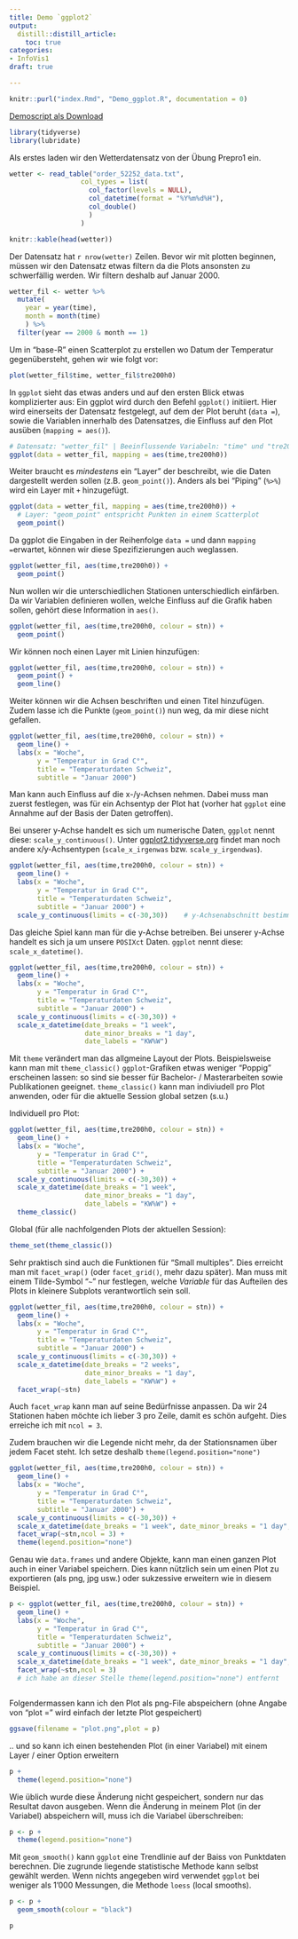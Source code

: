 ```yaml
---
title: Demo `ggplot2`
output: 
  distill::distill_article:
    toc: true
categories:
- InfoVis1
draft: true

---
```


```r
knitr::purl("index.Rmd", "Demo_ggplot.R", documentation = 0)
```

[Demoscript als Download](Demo_ggplot.R)


```r
library(tidyverse)
library(lubridate)
```


Als erstes laden wir den Wetterdatensatz von der Übung Prepro1 ein.

```r
wetter <- read_table("order_52252_data.txt",
                  col_types = list(
                    col_factor(levels = NULL),    
                    col_datetime(format = "%Y%m%d%H"),
                    col_double()
                    )
                  )
```


```r

knitr::kable(head(wetter))

```

Der Datensatz hat `r nrow(wetter)` Zeilen. Bevor wir mit plotten beginnen, müssen wir den Datensatz etwas filtern da die Plots ansonsten zu schwerfällig werden. Wir filtern deshalb auf Januar 2000.

```r
wetter_fil <- wetter %>%
  mutate(
    year = year(time),
    month = month(time)
    ) %>%
  filter(year == 2000 & month == 1)
```

Um in "base-R" einen Scatterplot zu erstellen wo Datum der Temperatur gegenübersteht, gehen wir wie folgt vor:

```r
plot(wetter_fil$time, wetter_fil$tre200h0)
```

In `ggplot` sieht das etwas anders und auf den ersten Blick etwas komplizierter aus: Ein ggplot wird durch den Befehl `ggplot()` initiiert. Hier wird einerseits der Datensatz festgelegt, auf dem der Plot beruht (`data = `), sowie die Variablen innerhalb des Datensatzes, die Einfluss auf den Plot ausüben (`mapping = aes()`). 

```r
# Datensatz: "wetter_fil" | Beeinflussende Variabeln: "time" und "tre200h0"
ggplot(data = wetter_fil, mapping = aes(time,tre200h0))             
```

Weiter braucht es *mindestens* ein "Layer" der beschreibt, wie die Daten dargestellt werden sollen (z.B. `geom_point()`).
Anders als bei "Piping" (`%>%`) wird ein Layer mit `+` hinzugefügt.

```r
ggplot(data = wetter_fil, mapping = aes(time,tre200h0)) +
  # Layer: "geom_point" entspricht Punkten in einem Scatterplot 
  geom_point()                                    
```


Da ggplot die Eingaben in der Reihenfolge `data = ` und dann `mapping = `erwartet, können wir diese Spezifizierungen auch weglassen.

```r

ggplot(wetter_fil, aes(time,tre200h0)) +
  geom_point()

```

Nun wollen wir die unterschiedlichen Stationen unterschiedlich einfärben. Da wir Variablen definieren wollen, welche Einfluss auf die Grafik haben sollen, gehört diese Information in `aes()`.

```r
ggplot(wetter_fil, aes(time,tre200h0, colour = stn)) +
  geom_point()
```

Wir können noch einen Layer mit Linien hinzufügen:

```r
ggplot(wetter_fil, aes(time,tre200h0, colour = stn)) +
  geom_point() +
  geom_line()

```

Weiter können wir die Achsen beschriften und einen Titel hinzufügen. Zudem lasse ich die Punkte (`geom_point()`) nun weg, da mir diese nicht gefallen.

```r
ggplot(wetter_fil, aes(time,tre200h0, colour = stn)) +
  geom_line() +
  labs(x = "Woche",
       y = "Temperatur in Grad C°", 
       title = "Temperaturdaten Schweiz",
       subtitle = "Januar 2000")
```

Man kann auch Einfluss auf die x-/y-Achsen nehmen. Dabei muss man zuerst festlegen, was für ein Achsentyp der Plot hat (vorher hat `ggplot` eine Annahme auf der Basis der Daten getroffen). 

Bei unserer y-Achse handelt es sich um numerische Daten, `ggplot` nennt diese: `scale_y_continuous()`. Unter [ggplot2.tidyverse.org](http://ggplot2.tidyverse.org/reference/#section-scales) findet man noch andere x/y-Achsentypen (`scale_x_irgenwas` bzw. `scale_y_irgendwas`).

```r
ggplot(wetter_fil, aes(time,tre200h0, colour = stn)) +
  geom_line() +
  labs(x = "Woche",
       y = "Temperatur in Grad C°", 
       title = "Temperaturdaten Schweiz",
       subtitle = "Januar 2000") +    
  scale_y_continuous(limits = c(-30,30))    # y-Achsenabschnitt bestimmen

```


Das gleiche Spiel kann man für die y-Achse betreiben. Bei unserer y-Achse handelt es sich ja um unsere `POSIXct` Daten. `ggplot` nennt diese: `scale_x_datetime()`. 

```r
ggplot(wetter_fil, aes(time,tre200h0, colour = stn)) +
  geom_line() +
  labs(x = "Woche",
       y = "Temperatur in Grad C°", 
       title = "Temperaturdaten Schweiz",
       subtitle = "Januar 2000") +    
  scale_y_continuous(limits = c(-30,30)) +
  scale_x_datetime(date_breaks = "1 week", 
                   date_minor_breaks = "1 day", 
                   date_labels = "KW%W")

```


Mit `theme` verändert man das allgmeine Layout der Plots. Beispielsweise kann man mit `theme_classic()` `ggplot`-Grafiken etwas weniger "Poppig" erscheinen lassen: so sind sie besser für Bachelor- / Masterarbeiten sowie Publikationen geeignet. `theme_classic()` kann man indiviudell pro Plot anwenden, oder für die aktuelle Session global setzen (s.u.)

Individuell pro Plot:

```r
ggplot(wetter_fil, aes(time,tre200h0, colour = stn)) +
  geom_line() +
  labs(x = "Woche",
       y = "Temperatur in Grad C°", 
       title = "Temperaturdaten Schweiz",
       subtitle = "Januar 2000") +    
  scale_y_continuous(limits = c(-30,30)) +
  scale_x_datetime(date_breaks = "1 week", 
                   date_minor_breaks = "1 day", 
                   date_labels = "KW%W") +
  theme_classic()
```

Global (für alle nachfolgenden Plots der aktuellen Session):

```r
theme_set(theme_classic())
```


Sehr praktisch sind auch die Funktionen für "Small multiples". Dies erreicht man mit `facet_wrap()` (oder `facet_grid()`, mehr dazu später). Man muss mit einem Tilde-Symbol "`~`" nur festlegen, welche *Variable* für das Aufteilen des Plots in kleinere Subplots verantwortlich sein soll. 

```r
ggplot(wetter_fil, aes(time,tre200h0, colour = stn)) +
  geom_line() +
  labs(x = "Woche",
       y = "Temperatur in Grad C°", 
       title = "Temperaturdaten Schweiz",
       subtitle = "Januar 2000") +    
  scale_y_continuous(limits = c(-30,30)) +
  scale_x_datetime(date_breaks = "2 weeks", 
                   date_minor_breaks = "1 day", 
                   date_labels = "KW%W") +
  facet_wrap(~stn)

```


Auch `facet_wrap` kann man auf seine Bedürfnisse anpassen. Da wir 24 Stationen haben möchte ich lieber 3 pro Zeile, damit es schön aufgeht. Dies erreiche ich mit `ncol = 3`.

Zudem brauchen wir die Legende nicht mehr, da der Stationsnamen über jedem Facet steht. Ich setze deshalb `theme(legend.position="none")` 

```r
ggplot(wetter_fil, aes(time,tre200h0, colour = stn)) +
  geom_line() +
  labs(x = "Woche",
       y = "Temperatur in Grad C°", 
       title = "Temperaturdaten Schweiz",
       subtitle = "Januar 2000") +  
  scale_y_continuous(limits = c(-30,30)) +
  scale_x_datetime(date_breaks = "1 week", date_minor_breaks = "1 day", date_labels = "KW%W") +
  facet_wrap(~stn,ncol = 3) +
  theme(legend.position="none")
```


Genau wie `data.frames` und andere Objekte, kann man einen ganzen Plot auch in einer Variabel speichern. Dies kann nützlich sein um einen Plot zu exportieren (als png, jpg usw.) oder sukzessive erweitern wie in diesem Beispiel.

```r
p <- ggplot(wetter_fil, aes(time,tre200h0, colour = stn)) +
  geom_line() +
  labs(x = "Woche",
       y = "Temperatur in Grad C°", 
       title = "Temperaturdaten Schweiz",
       subtitle = "Januar 2000") +
  scale_y_continuous(limits = c(-30,30)) +
  scale_x_datetime(date_breaks = "1 week", date_minor_breaks = "1 day", date_labels = "KW%W") +
  facet_wrap(~stn,ncol = 3)
  # ich habe an dieser Stelle theme(legend.position="none") entfernt



```

Folgendermassen kann ich den Plot als png-File abspeichern (ohne Angabe von "plot = " wird einfach der letzte Plot gespeichert)

```r
ggsave(filename = "plot.png",plot = p)
```

.. und so kann ich einen bestehenden Plot (in einer Variabel) mit einem Layer / einer Option erweitern

```r
p +
  theme(legend.position="none")

```


Wie üblich wurde diese Änderung nicht gespeichert, sondern nur das Resultat davon ausgeben. Wenn die Änderung in meinem Plot (in der Variabel) abspeichern will, muss ich die Variabel überschreiben:

```r
p <- p +
  theme(legend.position="none")
```


Mit `geom_smooth()` kann `ggplot` eine Trendlinie auf der Baiss von Punktdaten berechnen. Die zugrunde liegende statistische Methode kann selbst gewählt werden. Wenn nichts angegeben wird verwendet `ggplot` bei weniger als 1'000 Messungen, die Methode `loess` (local smooths).


```r
p <- p +
  geom_smooth(colour = "black")

p
```


